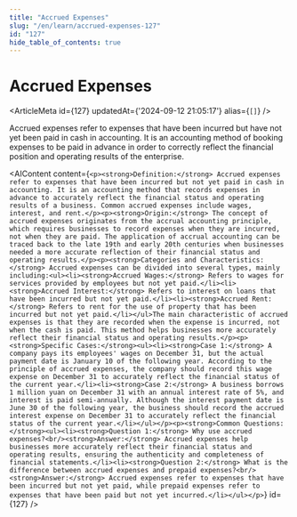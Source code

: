 ```yaml
---
title: "Accrued Expenses"
slug: "/en/learn/accrued-expenses-127"
id: "127"
hide_table_of_contents: true
---
```



# Accrued Expenses

<ArticleMeta id={127} updatedAt={'2024-09-12 21:05:17'} alias={`[]`} />
<div className='border-solid border-b border-t-0 my-4 border-[var(--ifm-color-gray-300)]' />

Accrued expenses refer to expenses that have been incurred but have not yet been paid in cash in accounting. It is an accounting method of booking expenses to be paid in advance in order to correctly reflect the financial position and operating results of the enterprise.

<AIContent content={`<p><strong>Definition:</strong> Accrued expenses refer to expenses that have been incurred but not yet paid in cash in accounting. It is an accounting method that records expenses in advance to accurately reflect the financial status and operating results of a business. Common accrued expenses include wages, interest, and rent.</p><p><strong>Origin:</strong> The concept of accrued expenses originates from the accrual accounting principle, which requires businesses to record expenses when they are incurred, not when they are paid. The application of accrual accounting can be traced back to the late 19th and early 20th centuries when businesses needed a more accurate reflection of their financial status and operating results.</p><p><strong>Categories and Characteristics:</strong> Accrued expenses can be divided into several types, mainly including:<ul><li><strong>Accrued Wages:</strong> Refers to wages for services provided by employees but not yet paid.</li><li><strong>Accrued Interest:</strong> Refers to interest on loans that have been incurred but not yet paid.</li><li><strong>Accrued Rent:</strong> Refers to rent for the use of property that has been incurred but not yet paid.</li></ul>The main characteristic of accrued expenses is that they are recorded when the expense is incurred, not when the cash is paid. This method helps businesses more accurately reflect their financial status and operating results.</p><p><strong>Specific Cases:</strong><ul><li><strong>Case 1:</strong> A company pays its employees' wages on December 31, but the actual payment date is January 10 of the following year. According to the principle of accrued expenses, the company should record this wage expense on December 31 to accurately reflect the financial status of the current year.</li><li><strong>Case 2:</strong> A business borrows 1 million yuan on December 31 with an annual interest rate of 5%, and interest is paid semi-annually. Although the interest payment date is June 30 of the following year, the business should record the accrued interest expense on December 31 to accurately reflect the financial status of the current year.</li></ul></p><p><strong>Common Questions:</strong><ul><li><strong>Question 1:</strong> Why use accrued expenses?<br/><strong>Answer:</strong> Accrued expenses help businesses more accurately reflect their financial status and operating results, ensuring the authenticity and completeness of financial statements.</li><li><strong>Question 2:</strong> What is the difference between accrued expenses and prepaid expenses?<br/><strong>Answer:</strong> Accrued expenses refer to expenses that have been incurred but not yet paid, while prepaid expenses refer to expenses that have been paid but not yet incurred.</li></ul></p>`} id={127} />
